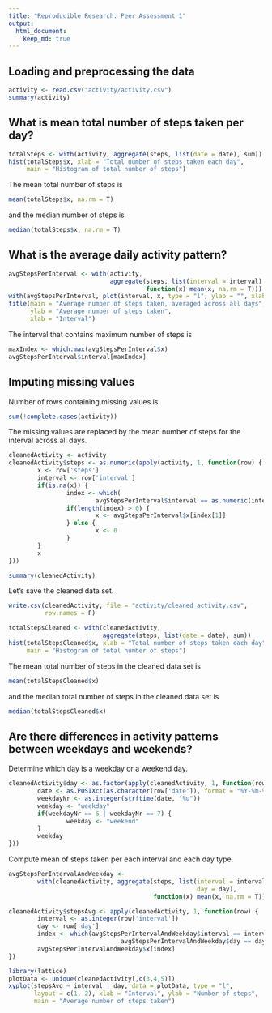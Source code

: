 ```yaml
---
title: "Reproducible Research: Peer Assessment 1"
output: 
  html_document:
    keep_md: true
---
```



## Loading and preprocessing the data
```r
activity <- read.csv("activity/activity.csv")
summary(activity)
```


## What is mean total number of steps taken per day?
```r
totalSteps <- with(activity, aggregate(steps, list(date = date), sum))
hist(totalSteps$x, xlab = "Total number of steps taken each day",
     main = "Histogram of total number of steps")
```

The mean total number of steps is
```r
mean(totalSteps$x, na.rm = T)
```
and the median number of steps is
```r
median(totalSteps$x, na.rm = T)
```


## What is the average daily activity pattern?
```r
avgStepsPerInterval <- with(activity,
                            aggregate(steps, list(interval = interval),
                                      function(x) mean(x, na.rm = T)))
with(avgStepsPerInterval, plot(interval, x, type = "l", ylab = "", xlab = ""))
title(main = "Average number of steps taken, averaged across all days",
      ylab = "Average number of steps taken",
      xlab = "Interval")
```

The interval that contains maximum number of steps is
```r
maxIndex <- which.max(avgStepsPerInterval$x)
avgStepsPerInterval$interval[maxIndex]
```


## Imputing missing values
Number of rows containing missing values is
```r
sum(!complete.cases(activity))
```

The missing values are replaced by the mean number of steps for the interval
across all days.
```r
cleanedActivity <- activity
cleanedActivity$steps <- as.numeric(apply(activity, 1, function(row) {
        x <- row['steps']
        interval <- row['interval']
        if(is.na(x)) {
                index <- which(
                        avgStepsPerInterval$interval == as.numeric(interval))
                if(length(index) > 0) {
                        x <- avgStepsPerInterval$x[index[1]]
                } else {
                        x <- 0
                }
        }
        x
}))

summary(cleanedActivity)
```

Let's save the cleaned data set.
```r
write.csv(cleanedActivity, file = "activity/cleaned_activity.csv",
          row.names = F)
```


```r
totalStepsCleaned <- with(cleanedActivity,
                          aggregate(steps, list(date = date), sum))
hist(totalStepsCleaned$x, xlab = "Total number of steps taken each day",
     main = "Histogram of total number of steps")
```

The mean total number of steps in the cleaned data set is
```r
mean(totalStepsCleaned$x)
```

and the median total number of steps in the cleaned data set is
```r
median(totalStepsCleaned$x)
```


## Are there differences in activity patterns between weekdays and weekends?
Determine which day is a weekday or a weekend day.
```r
cleanedActivity$day <- as.factor(apply(cleanedActivity, 1, function(row) {
        date <- as.POSIXct(as.character(row['date']), format = "%Y-%m-%d")
        weekdayNr <- as.integer(strftime(date, "%u"))
        weekday <- "weekday"
        if(weekdayNr == 6 | weekdayNr == 7) {
                weekday <- "weekend"
        }
        weekday
}))
```

Compute mean of steps taken per each interval and each day type.
```r
avgStepsPerIntervalAndWeekday <-
        with(cleanedActivity, aggregate(steps, list(interval = interval,
                                                    day = day),
                                        function(x) mean(x, na.rm = T)))

cleanedActivity$stepsAvg <- apply(cleanedActivity, 1, function(row) {
        interval <- as.integer(row['interval'])
        day <- row['day']
        index <- which(avgStepsPerIntervalAndWeekday$interval == interval &
                               avgStepsPerIntervalAndWeekday$day == day)
        avgStepsPerIntervalAndWeekday$x[index]
})
```

```r
library(lattice)
plotData <- unique(cleanedActivity[,c(3,4,5)])
xyplot(stepsAvg ~ interval | day, data = plotData, type = "l",
       layout = c(1, 2), xlab = "Interval", ylab = "Number of steps",
       main = "Average number of steps taken")
```